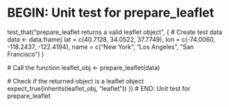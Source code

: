 # BEGIN: Unit test for prepare_leaflet
test_that("prepare_leaflet returns a valid leaflet object", {
  # Create test data
  data <- data.frame(
    lat = c(40.7128, 34.0522, 37.7749),
    lon = c(-74.0060, -118.2437, -122.4194),
    name = c("New York", "Los Angeles", "San Francisco")
  )
  
  # Call the function
  leaflet_obj <- prepare_leaflet(data)
  
  # Check if the returned object is a leaflet object
  expect_true(inherits(leaflet_obj, "leaflet"))
})
# END: Unit test for prepare_leaflet